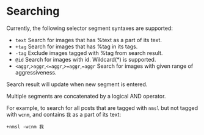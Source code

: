 # Searching


Currently, the following selector segment syntaxes are supported:  

- `text` Search for images that has %text as a part of its text.
- `+tag` Search for images that has %tag in its tags.
- `-tag` Exclude images tagged with %tag from search result.
- `@id` Search for images with id. Wildcard(*) is supported.
- `<aggr`,`>aggr`,`<=aggr`,`>=aggr`,`=aggr` Search for images with given range of aggressiveness.

Search result will update when new segment is entered.

Multiple segments are concatenated by a logical AND operator.  

For example, to search for all posts that are tagged with `nmsl` but not tagged with `wcnm`, and contains `我` as a part of its text:

```
+nmsl -wcnm 我
```
